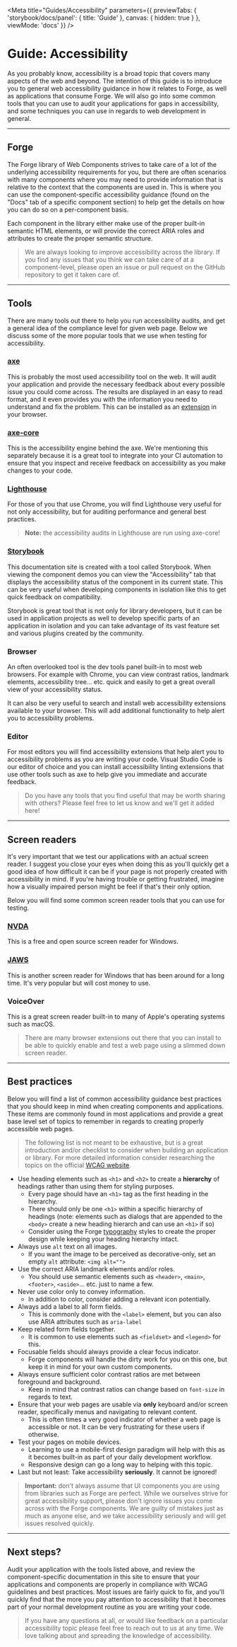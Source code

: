 
<Meta title="Guides/Accessibility" parameters={{
  previewTabs: {
    'storybook/docs/panel': { title: 'Guide' },
    canvas: { hidden: true }
  },
  viewMode: 'docs'
}} />

<PageSection>

# Guide: Accessibility

As you probably know, accessibility is a broad topic that covers many aspects of the web and beyond. The intention of this guide is to introduce you to
general web accessibility guidance in how it relates to Forge, as well as applications that consume Forge. We will also go into some common tools that
you can use to audit your applications for gaps in accessibility, and some techniques you can use in regards to web development in general.

</PageSection>

---

<PageSection>

## Forge

The Forge library of Web Components strives to take care of a lot of the underlying accessibility requirements for you, but there are often scenarios
with many components where you may need to provide information that is relative to the context that the components are used in. This is where you can 
use the component-specific accessibility guidance (found on the "Docs" tab of a specific component section) to help get the details on how you can
do so on a per-component basis.

Each component in the library either make use of the proper built-in semantic HTML elements, or will provide the correct ARIA roles and attributes to
create the proper semantic structure.

> We are always looking to improve accessibility across the library. If you find any issues that you think we can take care of at a component-level,
> please open an issue or pull request on the GitHub repository to get it taken care of.

</PageSection>

---

<PageSection>

## Tools

There are many tools out there to help you run accessibility audits, and get a general idea of the compliance level for given web page. Below we discuss
some of the more popular tools that we use when testing for accessibility.

### [axe](https://www.deque.com/axe/)

This is probably the most used accessibility tool on the web. It will audit your application and provide the necessary feedback about every possible issue
you could come across. The results are displayed in an easy to read format, and it even provides you with the information you need to understand and fix
the problem. This can be installed as an [extension](https://chrome.google.com/webstore/detail/axe-devtools-web-accessib/lhdoppojpmngadmnindnejefpokejbdd)
in your browser.

### [axe-core](https://github.com/dequelabs/axe-core)

This is the accessibility engine behind the axe. We're mentioning this separately because it is a great tool to integrate into your CI automation to
ensure that you inspect and receive feedback on accessibility as you make changes to your code.

### [Lighthouse](https://github.com/GoogleChrome/lighthouse)

For those of you that use Chrome, you will find Lighthouse very useful for not only accessibility, but for auditing performance and general best practices.

> **Note:** the accessibility audits in Lighthouse are run using axe-core!

### [Storybook](https://storybook.js.org/)

This documentation site is created with a tool called Storybook. When viewing the component demos you can view the "Accessibility" tab that displays the
accessibility status of the component in its current state. This can be very useful when developing components in isolation like this to get quick
feedback on compatibility.

Storybook is great tool that is not only for library developers, but it can be used in application projects as well to develop specific parts of an
application in isolation and you can take advantage of its vast feature set and various plugins created by the community.

### Browser

An often overlooked tool is the dev tools panel built-in to most web browsers. For example with Chrome, you can view contrast ratios, landmark elements,
accessibility tree... etc. quick and easily to get a great overall view of your accessibility status.

It can also be very useful to search and install web accessibility extensions available to your browser. This will add additional functionality to help
alert you to accessibility problems.

### Editor

For most editors you will find accessibility extensions that help alert you to accessibility problems as you are writing your code. Visual Studio Code is
our editor of choice and you can install accessibility linting extensions that use other tools such as axe to help give you immediate and accurate feedback.

> Do you have any tools that you find useful that may be worth sharing with others? Please feel free to let us know and we'll get it added here!

</PageSection>

---

<PageSection>

## Screen readers

It's very important that we test our applications with an actual screen reader. I suggest you close your eyes when doing this as you'll quickly get a good idea of
how difficult it can be if your page is not properly created with accessibility in mind. If you're having trouble or getting frustrated, imagine how a visually
impaired person might be feel if that's their only option.

Below you will find some common screen reader tools that you can use for testing.

### [NVDA](https://www.nvaccess.org/)

This is a free and open source screen reader for Windows.

### [JAWS](https://www.freedomscientific.com/products/software/jaws/)

This is another screen reader for Windows that has been around for a long time. It's very popular but will cost money to use.

### VoiceOver

This is a great screen reader built-in to many of Apple's operating systems such as macOS.

> There are many browser extensions out there that you can install to be able to quickly enable and test a web page using a slimmed down screen reader.

</PageSection>

---

<PageSection>

## Best practices

Below you will find a list of common accessibility guidance best practices that you should keep in mind when creating components and applications. These items
are commonly found in most applications and provide a great base level set of topics to remember in regards to creating properly accessible web pages.

> The following list is not meant to be exhaustive, but is a great introduction and/or checklist to consider when building an application or library. For more
> detailed information consider researching the topics on the official [WCAG website](https://www.w3.org/WAI/standards-guidelines/wcag/).

- Use heading elements such as `<h1>` and `<h2>` to create a **hierarchy** of headings rather than using them for styling purposes.
  - Every page should have an `<h1>` tag as the first heading in the hierarchy.
  - There should only be one `<h1>` within a specific hierarchy of headings (note: elements such as dialogs that are appended to the `<body>` create a new heading hierarch and can use an `<h1>` if so)
  - Consider using the Forge [typography](?path=/docs/guides-typography--page) styles to create the proper design while keeping your heading hierarchy intact.
- Always use `alt` text on all images.
  - If you want the image to be perceived as decorative-only, set an empty `alt` attribute: `<img alt="">`
- Use the correct ARIA landmark elements and/or roles.
  - You should use semantic elements such as `<header>`, `<main>`, `<footer>`, `<aside>`... etc. just to name a few.
- Never use color only to convey information.
  - In addition to color, consider adding a relevant icon potentially.
- Always add a label to all form fields.
  - This is commonly done with the `<label>` element, but you can also use ARIA attributes such as `aria-label`
- Keep related form fields together.
  - It is common to use elements such as `<fieldset>` and `<legend>` for this.
- Focusable fields should always provide a clear focus indicator.
  - Forge components will handle the dirty work for you on this one, but keep it in mind for your own custom components.
- Always ensure sufficient color contrast ratios are met between foreground and background.
  - Keep in mind that contrast ratios can change based on `font-size` in regards to text.
- Ensure that your web pages are usable via **only** keyboard and/or screen reader, specifically menus and navigating to relevant content.
  - This is often times a very good indicator of whether a web page is accessible or not. It can be very frustrating for these users if otherwise.
- Test your pages on mobile devices.
  - Learning to use a mobile-first design paradigm will help with this as it becomes built-in as part of your daily development workflow.
  - Responsive design can go a long way to helping with this topic.
- Last but not least: Take accessibility **seriously**. It cannot be ignored!

> **Important:** don't always assume that UI components you are using from libraries such as Forge are perfect. While we ourselves strive for great accessibility
> support, please don't ignore issues you come across with the Forge components. We are guilty of mistakes just as much as anyone else, and we take accessibility
> seriously and will get issues resolved quickly.

</PageSection>

---

<PageSection>

## Next steps?

Audit your application with the tools listed above, and review the component-specific documentation in this site to ensure that your applications and components
are properly in compliance with WCAG guidelines and best practices. Most issues are fairly quick to fix, and you'll quickly find that the more you pay attention
to accessibility that it becomes part of your normal development routine as you are writing your code.

> If you have any questions at all, or would like feedback on a particular accessibility topic please feel free to reach out to us at any time. We love talking about
> and spreading the knowledge of accessibility.

</PageSection>
